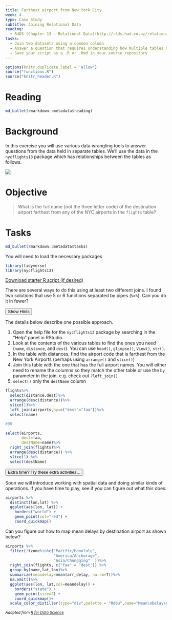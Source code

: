 ```yaml
---
title: Farthest airport from New York City
week: 4
type: Case Study
subtitle: Joining Relational Data
reading:
  - R4DS [Chapter 13 - Relational Data](http://r4ds.had.co.nz/relational-data.html){target='blank'}
tasks:
  - Join two datasets using a common column
  - Answer a question that requires understanding how multiple tables are related
  - Save your script as a .R or .Rmd in your course repository
---
```

```r
options(knitr.duplicate.label = 'allow')
source("functions.R")
source("knitr_header.R")
```

# Reading

```r
md_bullet(rmarkdown::metadata$reading)
```

# Background
In this exercise you will use various data wrangling tools to answer questions from the data held in separate tables.  We'll use the data in the `nycflights13` package which has relationships between the tables as follows.

![](http://r4ds.had.co.nz/diagrams/relational-nycflights.png)


# Objective
> What is the full name (not the three letter code) of the destination airport farthest from any of the NYC airports in the `flights` table?

# Tasks

```r
md_bullet(rmarkdown::metadata$tasks)
```

You will need to load the necessary packages
```r
library(tidyverse)
library(nycflights13)
```
[<i class="fa fa-file-code-o fa-1x" aria-hidden="true"></i> Download starter R script (if desired)](`r output_nocomment`){target="_blank"}

There are several ways to do this using at least two different joins. I found two solutions that use 5 or 6 functions separated by pipes (`%>%`).  Can you do it in fewer?

<div class="well">
<button data-toggle="collapse" class="btn btn-primary btn-sm round" data-target="#demo1">Show Hints</button>
<div id="demo1" class="collapse">
The details below describe one possible approach.

1. Open the help file for the `nycflights13` package by searching in the "Help" panel in RStudio.
2. Look at the contents of the various tables to find the ones you need (`name`, `distance`, and `dest`).  You can use `head()`, `glimpse()`, `View()`, `str()`.  
2. In the table with distances, find the airport code that is farthest from the New York Airports (perhaps using `arrange()` and `slice()`)
3. Join this table with the one that has the full airport names.  You will either need to rename the columns so they match the other table or use the `by` parameter in the join.  e.g. check out `?left_join()`
4. `select()` only the `destName` column
</div>
</div>

```r
flights%>%
  select(distance,dest)%>%
  arrange(desc(distance))%>%
  slice(1)%>%
  left_join(airports,by=c("dest"="faa"))%>%
  select(name)

#OR

select(airports,
       dest=faa,
       destName=name)%>%
  right_join(flights)%>% 
  arrange(desc(distance)) %>% 
  slice(1) %>% 
  select(destName)
```


<div class="extraswell">
<button data-toggle="collapse" class="btn btn-link" data-target="#extras">
Extra time? Try these extra activities...
</button>
<div id="extras" class="collapse">

Soon we will introduce working with spatial data and doing similar kinds of operations.  If you have time to play, see if you can figure out what this does:

```r
airports %>%
  distinct(lon,lat) %>%
  ggplot(aes(lon, lat)) +
    borders("world") +
    geom_point(col="red") +
    coord_quickmap()
```

Can you figure out how to map mean delays by destination airport as shown below?

```r
airports %>%
  filter(!tzone%in%c("Pacific/Honolulu",
                     "America/Anchorage",
                     "Asia/Chongqing"  ))%>%
  right_join(flights, c("faa" = "dest")) %>%
  group_by(name,lat,lon)%>%
  summarize(meandelay=mean(arr_delay, na.rm=T))%>%
  na.omit()%>%
  ggplot(aes(lon, lat,col=meandelay)) +
    borders("state") +
    geom_point(size=2) +
    coord_quickmap()+
  scale_color_distiller(type="div",palette = "RdBu",name="Mean\nDelay\n(minutes)")
```

</div>
</div>

<i> <small> Adapted from [R for Data Science](http://r4ds.had.co.nz/relational-data.html#filtering-joins) </small> </i>